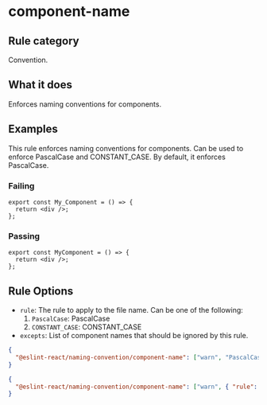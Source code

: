 # component-name

## Rule category

Convention.

## What it does

Enforces naming conventions for components.

## Examples

This rule enforces naming conventions for components. Can be used to enforce PascalCase and CONSTANT_CASE. By default, it enforces PascalCase.

### Failing

```tsx {1}
export const My_Component = () => {
  return <div />;
};
```

### Passing

```tsx
export const MyComponent = () => {
  return <div />;
};
```

## Rule Options

- `rule`: The rule to apply to the file name. Can be one of the following:
  1. `PascalCase`: PascalCase
  2. `CONSTANT_CASE`: CONSTANT_CASE
- `excepts`: List of component names that should be ignored by this rule.

```json
{
  "@eslint-react/naming-convention/component-name": ["warn", "PascalCase"]
}
```

```json
{
  "@eslint-react/naming-convention/component-name": ["warn", { "rule": "PascalCase", "excepts": ["MyComponent"] }]
}
```
